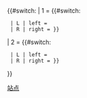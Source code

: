 <includeonly>{{#switch:{{{1|}}}
| 1 = {{#switch:{{{2}}}
  | L | left = {{stl|洛阳地铁|红山}}
  | R | right = {{stl|洛阳地铁|杨湾}}}}
| 2 = {{#switch:{{{2}}}
  | L | left = {{stl|洛阳地铁|二乔路}}
  | R | right = {{stl|洛阳地铁|八里堂}}}}
}}</includeonly><noinclude>
[[Category:洛阳轨道交通模板|站点]]
</noinclude>